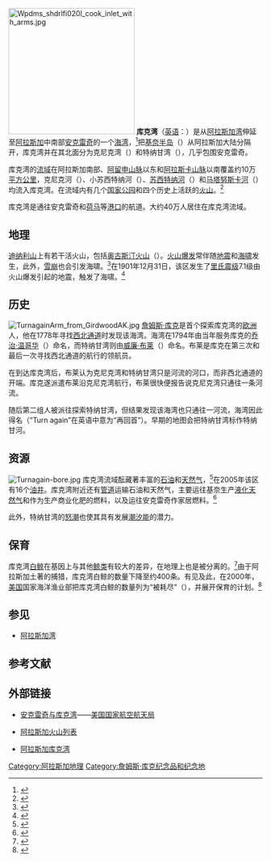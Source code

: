{{noteTA
|G1=地震
}}
[[File:Wpdms_shdrlfi020l_cook_inlet_with_arms.jpg|250px]]
'''库克湾'''（[[英语|英语]]：'''{{lang|en|Cook Inlet}}'''）是从[[阿拉斯加湾|阿拉斯加湾]]伸延至[[阿拉斯加|阿拉斯加]]中南部[[安克雷奇|安克雷奇]]的一个[[海湾|海湾]]，<ref>{{en}}{{cite web
 |url=http://www.crrel.usace.army.mil/sid/hopkins_files/Seaice/Cook_inlet.htm 
 |title=阿拉斯加库克湾 
 |publisher= 
 |accessdate=2007年2月3日 
 |deadurl=yes 
 |archiveurl=https://web.archive.org/web/20070611043401/http://www.crrel.usace.army.mil/sid/hopkins_files/Seaice/Cook_inlet.htm 
 |archivedate=2007年6月11日 
}}</ref>把[[基奈半岛|基奈半岛]]（{{lang|en|Kenai Peninsula}}）从阿拉斯加大陆分隔开，库克湾并在其北面分为克尼克湾（{{lang|en|Knik Arm}}）和特纳甘湾（{{lang|en|Turnagain Arm}}），几乎包围安克雷奇。

库克湾的[[流域|流域]]在阿拉斯加南部、[[阿留申山脉|阿留申山脉]]以东和[[阿拉斯卡山脉|阿拉斯卡山脉]]以南覆盖约10万[[平方公里|平方公里]]，克尼克河（{{lang|en|Knik River}}）、小苏西特纳河（{{lang|en|Little Susitna River}}）、[[苏西特纳河|苏西特纳河]]（{{lang|en|Susitna River}}）和[[马塔努斯卡河|马塔努斯卡河]]（{{lang|en|Matanuska River}}）均流入库克湾。在流域内有几个[[国家公园|国家公园]]和四个历史上活跃的[[火山|火山]]。<ref>{{en}}{{cite web
|url=http://www.avo.alaska.edu/volcanoes/cook_inlet.php
|title=库克湾——阿拉斯加中南部地图和火山列表
|publisher=阿拉斯加火山观测站（{{lang|en|Alaska Volcano Observaory}}）
|accessdate=2007年2月3日
|archive-date=2007年2月2日
|archive-url=https://web.archive.org/web/20070202064941/http://www.avo.alaska.edu/volcanoes/cook_inlet.php
|dead-url=yes
}}</ref>

库克湾是通往安克雷奇和[[荷马_(阿拉斯加)|荷马]]等[[港口|港口]]的航道。大约40万人居住在库克湾流域。

==地理==
[[迪纳利山|迪纳利山]]上有若干活火山，包括[[奥古斯汀火山|奥古斯汀火山]]（{{lang|en|Augustine Volcano}}）。[[火山爆发|火山爆发]]常伴随[[地震|地震]]和[[海啸|海啸]]发生，此外，[[雪崩|雪崩]]也会引发海啸。<ref>{{en}}{{cite web
 |url=http://volcano.und.edu/vwdocs/volc_images/north_america/alaska/august.html 
 |title=阿拉斯加库克湾奥古斯汀 
 |publisher= 
 |accessdate=2007年2月3日 
 |deadurl=yes 
 |archiveurl=https://web.archive.org/web/20070204075005/http://volcano.und.edu/vwdocs/volc_images/north_america/alaska/august.html 
 |archivedate=2007年2月4日 
}}</ref>在1901年12月31日，该区发生了[[里氏震级|里氏震级]]7.1级由火山爆发引起的地震，触发了海啸。<ref>{{en}}{{cite web
 |url=http://earthquake.usgs.gov/regional/states/events/1901_12_31.php 
 |title=历史上的地震——阿拉斯加库克湾Historic Earthquakes - Cook Inlet, Alaska 
 |publisher= 
 |accessdate=2007年2月3日 
 |deadurl=yes 
 |archiveurl=https://web.archive.org/web/20061214035449/http://earthquake.usgs.gov/regional/states/events/1901_12_31.php 
 |archivedate=2006年12月14日 
}}</ref>

==历史==
[[File:TurnagainArm_from_GirdwoodAK.jpg|thumb]]
[[詹姆斯·库克|詹姆斯·库克]]是首个探索库克湾的[[欧洲|欧洲]]人，他在1778年寻找[[西北通道|西北通道]]时发现该海湾。海湾在1794年由当年服务库克的[[乔治·温哥华|乔治·温哥华]]（{{lang|en|George Vancouver}}）命名，而特纳甘湾则由[[威廉·布莱|威廉·布莱]]（{{lang|en|William Bligh}}）命名。布莱是库克在第三次和最后一次寻找西北通道的航行的领航员。

在到达库克湾后，布莱认为克尼克湾和特纳甘湾只是河流的河口，而非西北通道的开端。库克遂派遣布莱沿克尼克湾航行，布莱很快便报告说克尼克湾只通往一条河流。

随后第二组人被派往探索特纳甘湾，但结果发现该海湾也只通往一河流，海湾因此得名（“Turn again”在英语中意为“再回首”）。早期的地图会把特纳甘湾标作特纳甘河。

==资源==
[[File:Turnagain-bore.jpg|thumb]]
库克湾流域酝藏著丰富的[[石油|石油]]和[[天然气|天然气]]，<ref>{{en}}{{cite web
|url=http://www.cookinletoilandgas.org/kpb/history.htm
|title=库克湾的石油和天然气
|publisher=
|accessdate=2007年2月3日
|archive-date=2007年2月5日
|archive-url=https://web.archive.org/web/20070205175113/http://www.cookinletoilandgas.org/kpb/history.htm
|dead-url=no
}}</ref>在2005年该区有16个[[油井|油井]]。库克湾附近还有[[管道运输|管道]]运输石油和天然气，主要运往基奈生产[[液化天然气|液化天然气]]和作为生产商业化肥的燃料，以及运往安克雷奇作家居燃料。<ref>{{en}}{{cite web
 |url=http://www.agrium.com/print_version/company_profile/our_operations/791.jsp 
 |title=阿拉斯加基奈工厂 
 |publisher=agrium.com 
 |accessdate=2007年2月3日 
 |deadurl=yes 
 |archiveurl=https://web.archive.org/web/20061014212202/http://www.agrium.com/print_version/company_profile/our_operations/791.jsp 
 |archivedate=2006年10月14日 
}}</ref>

此外，特纳甘湾的[[怒潮|怒潮]]也使其具有发展[[潮汐能|潮汐能]]的潜力。

==保育==

库克湾[[白鲸|白鲸]]在基因上与其他[[鲸|鲸类]]有较大的差异，在地理上也是被分离的。<ref>{{en}}{{cite web
|url=http://www.fakr.noaa.gov/protectedresources/whales/beluga/management.htm
|title=库克湾白鲸的管理和恢复
|publisher=[[美国国家海洋及大气管理局|美国国家海洋及大气管理局]]渔业
|accessdate=2007年2月3日
|archive-date=2007年2月20日
|archive-url=https://web.archive.org/web/20070220204522/http://www.fakr.noaa.gov/protectedresources/whales/beluga/management.htm
|dead-url=yes
}}</ref>由于阿拉斯加土著的捕猎，库克湾白鲸的数量下降至约400条。有见及此，在2000年，[[美国|美国]]国家海洋渔业部把库克湾白鲸的数量列为“被耗尽”（{{lang|en|depleted}}），并展开保育的计划。<ref>{{en}}{{cite web| url=http://www.fakr.noaa.gov/protectedresources/whales/beluga/mmpa/draft/conservationplan032005.pdf| format=PDF| title=库克湾白鲸保育计划草稿| date=2005年3月16日| author=美国商务部、[[美国国家海洋及大气管理局|美国国家海洋及大气管理局]]| publisher=美国国家海洋及大气管理局| accessdate=2007年2月20日| archive-date=2006年11月13日| archive-url=https://web.archive.org/web/20061113100853/http://www.fakr.noaa.gov/protectedresources/whales/beluga/mmpa/draft/conservationplan032005.pdf| dead-url=yes}}</ref>

==参见==
* [[阿拉斯加湾|阿拉斯加湾]]

==参考文献==
<div class="references-small">
<references />
</div>

==外部链接==
*{{en}}[https://web.archive.org/web/20070313140236/http://visibleearth.nasa.gov/view_rec.php?id=1885 安克雷奇与库克湾]——[[美国国家航空航天局|美国国家航空航天局]]
*{{en}}[http://www.avo.alaska.edu/volcanoes/region.php/cookmap.htm 阿拉斯加火山列表] {{Wayback|url=http://www.avo.alaska.edu/volcanoes/region.php/cookmap.htm |date=20050422034150 }}
*{{en}}[https://web.archive.org/web/20070611043401/http://www.crrel.usace.army.mil/sid/hopkins_files/Seaice/Cook_inlet.htm 阿拉斯加库克湾]

{{coord|60|20|16|N|151|52|30|W|region:US_type:waterbody|display=title}}
{{Authority control}}
[[Category:阿拉斯加地理|Category:阿拉斯加地理]]
[[Category:詹姆斯·库克纪念品和纪念地|Category:詹姆斯·库克纪念品和纪念地]]